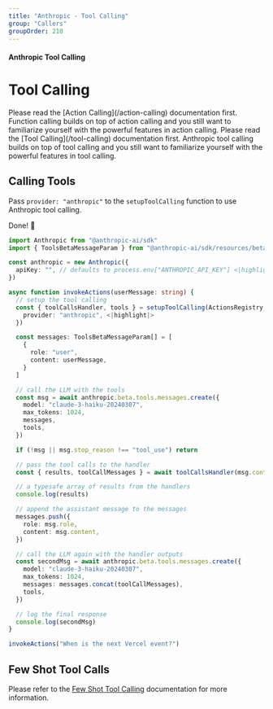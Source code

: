 ```yaml
---
title: "Anthropic - Tool Calling"
group: "Callers"
groupOrder: 210
---
```


#### Anthropic Tool Calling

# Tool Calling

<Warning>
Please read the [Action Calling](/action-calling) documentation first. Function calling builds on top of action calling and you still want to familiarize yourself with the powerful features in action calling.
</Warning>

<Warning>
Please read the [Tool Calling](/tool-calling) documentation first. Anthropic tool calling builds on top of tool calling and you still want to familiarize yourself with the powerful features in tool calling.
</Warning>

## Calling Tools 

Pass `provider: "anthropic"` to the `setupToolCalling` function to use Anthropic tool calling.

Done! 🎊

```typescript:index.ts
import Anthropic from "@anthropic-ai/sdk"
import { ToolsBetaMessageParam } from "@anthropic-ai/sdk/resources/beta/tools/messages.mjs"

const anthropic = new Anthropic({
  apiKey: "", // defaults to process.env["ANTHROPIC_API_KEY"] <|highlight|>
})

async function invokeActions(userMessage: string) {
  // setup the tool calling
  const { toolCallsHandler, tools } = setupToolCalling(ActionsRegistry, {
    provider: "anthropic", <|highlight|>
  })

  const messages: ToolsBetaMessageParam[] = [
    {
      role: "user",
      content: userMessage,
    }
  ]

  // call the LLM with the tools
  const msg = await anthropic.beta.tools.messages.create({
    model: "claude-3-haiku-20240307",
    max_tokens: 1024,
    messages,
    tools,
  })

  if (!msg || msg.stop_reason !== "tool_use") return

  // pass the tool calls to the handler
  const { results, toolCallMessages } = await toolCallsHandler(msg.content)

  // a typesafe array of results from the handlers
  console.log(results)

  // append the assistant message to the messages
  messages.push({
    role: msg.role,
    content: msg.content,
  })

  // call the LLM again with the handler outputs
  const secondMsg = await anthropic.beta.tools.messages.create({
    model: "claude-3-haiku-20240307",
    max_tokens: 1024,
    messages: messages.concat(toolCallMessages),
    tools,
  })

  // log the final response
  console.log(secondMsg)
}

invokeActions("When is the next Vercel event?")
```

## Few Shot Tool Calls

Please refer to the [Few Shot Tool Calling](/tool-calling#few-shot-tool-calling) documentation for more information.